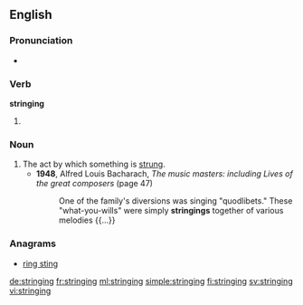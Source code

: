 ==English==

===Pronunciation===
* {{rhymes|ɪŋɪŋ}}

===Verb===
'''stringing'''

# {{present participle of|string}}

===Noun===
{{en-noun}}

# The act by which something is [[string|strung]].
#* '''1948''', Alfred Louis Bacharach, ''The music masters: including Lives of the great composers'' (page 47)
#*: One of the family's diversions was singing "quodlibets." These "what-you-wills" were simply '''stringings''' together of various melodies {{...}}

===Anagrams===
* [[ring sting#English|ring sting]]

[[de:stringing]]
[[fr:stringing]]
[[ml:stringing]]
[[simple:stringing]]
[[fi:stringing]]
[[sv:stringing]]
[[vi:stringing]]